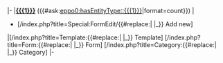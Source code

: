 |-
|'''[[{{{1}}}]]''' ({{#ask:[[eppo0:hasEntityType::{{{1}}}]]|format=count}})
|
* [{{SERVER}}{{SCRIPTPATH}}/index.php?title=Special:FormEdit/{{#replace:{{{1}}}| |_}} Add new]
|[{{SERVER}}{{SCRIPTPATH}}/index.php?title=Template:{{#replace:{{{1}}}| |_}} Template] [{{SERVER}}{{SCRIPTPATH}}/index.php?title=Form:{{#replace:{{{1}}}| |_}} Form] [{{SERVER}}{{SCRIPTPATH}}/index.php?title=Category:{{#replace:{{{1}}}| |_}} Category]
|-
